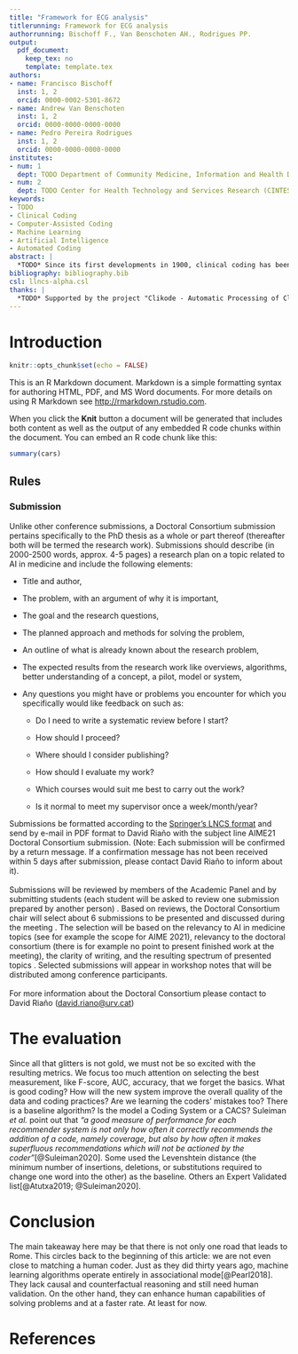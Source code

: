 ```yaml
---
title: "Framework for ECG analysis"
titlerunning: Framework for ECG analysis
authorrunning: Bischoff F., Van Benschoten AH., Rodrigues PP.
output:
  pdf_document:
    keep_tex: no
    template: template.tex
authors:
- name: Francisco Bischoff
  inst: 1, 2
  orcid: 0000-0002-5301-8672
- name: Andrew Van Benschoten
  inst: 1, 2
  orcid: 0000-0000-0000-0000
- name: Pedro Pereira Rodrigues
  inst: 1, 2
  orcid: 0000-0000-0000-0000
institutes:
- num: 1
  dept: TODO Department of Community Medicine, Information and Health Decision Sciences (MEDCIDS), Faculty of Medicine, University of Porto, Porto, Portugal
- num: 2
  dept: TODO Center for Health Technology and Services Research (CINTESIS), Faculty of Medicine, University of Porto, Porto, Portugal
keywords:
- TODO
- Clinical Coding
- Computer-Assisted Coding
- Machine Learning
- Artificial Intelligence
- Automated Coding
abstract: |
  *TODO* Since its first developments in 1900, clinical coding has been used for several purposes, including research, morbidity and mortality reporting, clinical decision making, surveillance, and health care reimbursement. Nevertheless, the manual process is time-consuming, and its subjective nature can often lead to several errors impacting data quality, especially in terms of loss of objectivity and reliability. Over the last decade, there was a growing literature on data-driven approaches and Artificial Intelligence techniques for automated clinical coding, mostly involving Natural Language Processing (NLP) machine learning algorithms. Despite developments in supporting automated clinical coding, challenges remain. In this paper, we describe important methods and challenges for automated clinical coding. Data quality issues, the highly non-structured nature of medical records, including the high dimensionality of coding terminologies and unbalanced datasets, are considered the main challenges for automated coding. Rule-based systems incorporating knowledge from experts have often been explored for automated clinical coding. Still, it depends upon greater amounts of human resources to be maintained and updated. Keyword-based methods linking terms to text and codes may achieve faster results, but it is more prone to errors. NLP approaches constructing predictive models based on Machine Learning algorithms, and deep learning has been currently preferred for automated clinical coding. However, they lack causal and counterfactual reasoning, thereby requiring human validation. Automated clinical coding methods can potentially enhance manual clinical coding by reducing time and data quality issues. Future developments will likely need to focus on effective ways of combining both predictive models and human interventions.
bibliography: bibliography.bib
csl: llncs-alpha.csl
thanks: |
  *TODO* Supported by the project "Clikode - Automatic Processing of Clinical Coding, (3I) Innovation, Research of AI models for hospital coding of Procedures and Diagnoses", POCI-05-5762-FSE-000230, is financed by Portugal 2020, through the European Social Fund, within the scope of COMPETE 2020 (Operational Programme Competitiveness and Internationalization of Portugal 2020).
---
```


# Introduction {#introduction}

```r
knitr::opts_chunk$set(echo = FALSE)
```

This is an R Markdown document.
Markdown is a simple formatting syntax for authoring HTML, PDF, and MS Word documents.
For more details on using R Markdown see <http://rmarkdown.rstudio.com>.

When you click the **Knit** button a document will be generated that includes both content as well as the output of any embedded R code chunks within the document.
You can embed an R code chunk like this:

```r
summary(cars)
```

## Rules

### Submission

Unlike other conference submissions, a Doctoral Consortium submission pertains specifically to the PhD thesis as a whole or part thereof (thereafter both will be termed the research work).
Submissions should describe (in 2000-2500 words, approx. 4-5 pages) a research plan on a topic related to AI in medicine and include the following elements:

-   Title and author,

-   The problem, with an argument of why it is important,

-   The goal and the research questions,

-   The planned approach and methods for solving the problem,

-   An outline of what is already known about the research problem,

-   The expected results from the research work like overviews, algorithms, better understanding of a concept, a pilot, model or system,

-   Any questions you might have or problems you encounter for which you specifically would like feedback on such as:

    -   Do I need to write a systematic review before I start?

    -   How should I proceed?

    -   Where should I consider publishing?

    -   How should I evaluate my work?

    -   Which courses would suit me best to carry out the work?

    -   Is it normal to meet my supervisor once a week/month/year?

Submissions be formatted according to the [Springer's LNCS format](http://www.springer.de/comp/lncs/authors.html) and send by e-mail in PDF format to David Riaño with the subject line AIME21 Doctoral Consortium submission.
(Note: Each submission will be confirmed by a return message. If a confirmation message has not been received within 5 days after submission, please contact David Riaño to inform about it).\
\
Submissions will be reviewed by members of the Academic Panel and by submitting students (each student will be asked to review one submission prepared by another person)
. Based on reviews, the Doctoral Consortium chair will select about 6 submissions to be presented and discussed during the meeting
. The selection will be based on the relevancy to AI in medicine topics (see for example the scope for AIME 2021), relevancy to the doctoral consortium (there is for example no point to present finished work at the meeting), the clarity of writing, and the resulting spectrum of presented topics
. Selected submissions will appear in workshop notes that will be distributed among conference participants.\
\
For more information about the Doctoral Consortium please contact to David Riaño ([david.riano\@urv.cat](mailto:david.riano@urv.cat))

# The evaluation {#the-evaluation}

Since all that glitters is not gold, we must not be so excited with the resulting metrics.
We focus too much attention on selecting the best measurement, like F-score, AUC, accuracy, that we forget the basics.
What is good coding?
How will the new system improve the overall quality of the data and coding practices?
Are we learning the coders' mistakes too?
There is a baseline algorithm?
Is the model a Coding System or a CACS?
Suleiman *et al.* point out that *"a good measure of performance for each recommender system is not only how often it correctly recommends the addition of a code, namely coverage, but also by how often it makes superfluous recommendations which will not be actioned by the coder"*[@Suleiman2020].
Some used the Levenshtein distance (the minimum number of insertions, deletions, or substitutions required to change one word into the other) as the baseline.
Others an Expert Validated list[@Atutxa2019; @Suleiman2020].

# Conclusion {#conclusion}

The main takeaway here may be that there is not only one road that leads to Rome.
This circles back to the beginning of this article: we are not even close to matching a human coder.
Just as they did thirty years ago, machine learning algorithms operate entirely in associational mode[@Pearl2018].
They lack causal and counterfactual reasoning and still need human validation.
On the other hand, they can enhance human capabilities of solving problems and at a faster rate.
At least for now.

# References
